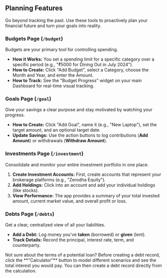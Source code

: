 <a id="planning"></a>
## <Icon name="target" /> Planning Features

Go beyond tracking the past. Use these tools to proactively plan your financial future and turn your goals into reality.

<a id="planning-budgets"></a>
### Budgets Page (`/budget`)
Budgets are your primary tool for controlling spending.
*   **How it Works:** You set a spending limit for a specific category over a specific period (e.g., "₹5000 for Dining Out in July 2024").
*   **How to Create:** Click "Add Budget", select a Category, choose the Month and Year, and enter the Amount.
*   **How to Track:** See the "Budget Progress" widget on your main Dashboard for real-time visual tracking.

<a id="planning-goals"></a>
### Goals Page (`/goal`)
Give your savings a clear purpose and stay motivated by watching your progress.
*   **How to Create:** Click "Add Goal", name it (e.g., "New Laptop"), set the target amount, and an optional target date.
*   **Update Savings:** Use the action buttons to log contributions (**Add Amount**) or withdrawals (**Withdraw Amount**).

<a id="planning-investments"></a>
### Investments Page (`/investment`)
Consolidate and monitor your entire investment portfolio in one place.
1.  **Create Investment Accounts:** First, create accounts that represent your brokerage platforms (e.g., "Zerodha Equity").
2.  **Add Holdings:** Click into an account and add your individual holdings (like stocks).
3.  **View Performance:** The app provides a summary of your total invested amount, current market value, and overall profit or loss.

<a id="planning-debts"></a>
### Debts Page (`/debts`)
Get a clear, centralized view of all your liabilities.
*   **Add a Debt:** Log money you've **taken** (borrowed) or **given** (lent).
*   **Track Details:** Record the principal, interest rate, term, and counterparty.

<Alert variant="tip" title="Use the Interest Calculator">
Not sure about the terms of a potential loan? Before creating a debt record, click the **"Calculator"** button to model different scenarios and see the total interest you would pay. You can then create a debt record directly from the calculation.
</Alert>